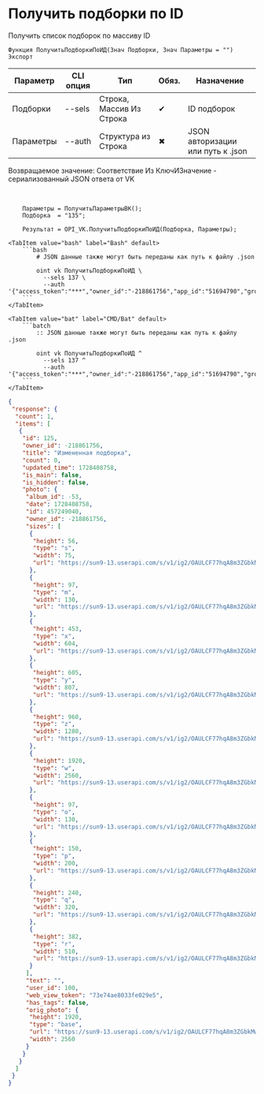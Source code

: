﻿---
sidebar_position: 2
description: Получить подборки по ID и другие функции для работы с VK в Открытом пакете интеграций - бесплатной open-source библиотеке интеграций для 1С:Предприятие 8, OneScript и CLI
keywords: [1C, 1С, 1С:Предприятие, 1С:Предприятие 8.3, API, Интеграция, Сервисы, Обмен, OneScript, CLI, VK]
---


# Получить подборки по ID
 Получить список подборок по массиву ID



`Функция ПолучитьПодборкиПоИД(Знач Подборки, Знач Параметры = "") Экспорт`

  | Параметр | CLI опция | Тип | Обяз. | Назначение |
  |-|-|-|-|-|
  | Подборки | --sels | Строка, Массив Из Строка | &#x2714; | ID подборок |
  | Параметры | --auth | Структура из Строка | &#x2716; | JSON авторизации или путь к .json |

  
  Возвращаемое значение:   Соответствие Из КлючИЗначение - сериализованный JSON ответа от VK

<br/>




```bsl title="Пример использования для 1С:Предприятие/OneScript"
    Параметры = ПолучитьПараметрыВК();
    Подборка  = "135";

    Результат = OPI_VK.ПолучитьПодборкиПоИД(Подборка, Параметры);
```
    

 <Tabs>
  
    <TabItem value="bash" label="Bash" default>
        ```bash
            # JSON данные также могут быть переданы как путь к файлу .json
            
            oint vk ПолучитьПодборкиПоИД \
              --sels 137 \
              --auth '{"access_token":"***","owner_id":"-218861756","app_id":"51694790","group_id":"218861756"}'
        ```
    </TabItem>
  
    <TabItem value="bat" label="CMD/Bat" default>
        ```batch
            :: JSON данные также могут быть переданы как путь к файлу .json
            
            oint vk ПолучитьПодборкиПоИД ^
              --sels 137 ^
              --auth '{"access_token":"***","owner_id":"-218861756","app_id":"51694790","group_id":"218861756"}'
        ```
    </TabItem>
</Tabs>


```json title="Результат"
{
 "response": {
  "count": 1,
  "items": [
   {
    "id": 125,
    "owner_id": -218861756,
    "title": "Измененная подборка",
    "count": 0,
    "updated_time": 1728408758,
    "is_main": false,
    "is_hidden": false,
    "photo": {
     "album_id": -53,
     "date": 1728408758,
     "id": 457249040,
     "owner_id": -218861756,
     "sizes": [
      {
       "height": 56,
       "type": "s",
       "width": 75,
       "url": "https://sun9-13.userapi.com/s/v1/ig2/OAULCF77hqA8m3ZGbkMwJkiplTKTcBAsMu3Qv9lVZZHml4_G0e9Xd6JigmhItI8BD33CrYtPmb8nXQIASWhc4_oW.jpg?quality=95&as=32x24,48x36,72x54,108x81,160x120,240x180,360x270,480x360,540x405,640x480,720x540,1080x810,1280x960,1440x1080,2560x1920&from=bu&cs=75x56"
      },
      {
       "height": 97,
       "type": "m",
       "width": 130,
       "url": "https://sun9-13.userapi.com/s/v1/ig2/OAULCF77hqA8m3ZGbkMwJkiplTKTcBAsMu3Qv9lVZZHml4_G0e9Xd6JigmhItI8BD33CrYtPmb8nXQIASWhc4_oW.jpg?quality=95&as=32x24,48x36,72x54,108x81,160x120,240x180,360x270,480x360,540x405,640x480,720x540,1080x810,1280x960,1440x1080,2560x1920&from=bu&cs=130x97"
      },
      {
       "height": 453,
       "type": "x",
       "width": 604,
       "url": "https://sun9-13.userapi.com/s/v1/ig2/OAULCF77hqA8m3ZGbkMwJkiplTKTcBAsMu3Qv9lVZZHml4_G0e9Xd6JigmhItI8BD33CrYtPmb8nXQIASWhc4_oW.jpg?quality=95&as=32x24,48x36,72x54,108x81,160x120,240x180,360x270,480x360,540x405,640x480,720x540,1080x810,1280x960,1440x1080,2560x1920&from=bu&cs=604x453"
      },
      {
       "height": 605,
       "type": "y",
       "width": 807,
       "url": "https://sun9-13.userapi.com/s/v1/ig2/OAULCF77hqA8m3ZGbkMwJkiplTKTcBAsMu3Qv9lVZZHml4_G0e9Xd6JigmhItI8BD33CrYtPmb8nXQIASWhc4_oW.jpg?quality=95&as=32x24,48x36,72x54,108x81,160x120,240x180,360x270,480x360,540x405,640x480,720x540,1080x810,1280x960,1440x1080,2560x1920&from=bu&cs=807x605"
      },
      {
       "height": 960,
       "type": "z",
       "width": 1280,
       "url": "https://sun9-13.userapi.com/s/v1/ig2/OAULCF77hqA8m3ZGbkMwJkiplTKTcBAsMu3Qv9lVZZHml4_G0e9Xd6JigmhItI8BD33CrYtPmb8nXQIASWhc4_oW.jpg?quality=95&as=32x24,48x36,72x54,108x81,160x120,240x180,360x270,480x360,540x405,640x480,720x540,1080x810,1280x960,1440x1080,2560x1920&from=bu&cs=1280x960"
      },
      {
       "height": 1920,
       "type": "w",
       "width": 2560,
       "url": "https://sun9-13.userapi.com/s/v1/ig2/OAULCF77hqA8m3ZGbkMwJkiplTKTcBAsMu3Qv9lVZZHml4_G0e9Xd6JigmhItI8BD33CrYtPmb8nXQIASWhc4_oW.jpg?quality=95&as=32x24,48x36,72x54,108x81,160x120,240x180,360x270,480x360,540x405,640x480,720x540,1080x810,1280x960,1440x1080,2560x1920&from=bu&cs=2560x1920"
      },
      {
       "height": 97,
       "type": "o",
       "width": 130,
       "url": "https://sun9-13.userapi.com/s/v1/ig2/OAULCF77hqA8m3ZGbkMwJkiplTKTcBAsMu3Qv9lVZZHml4_G0e9Xd6JigmhItI8BD33CrYtPmb8nXQIASWhc4_oW.jpg?quality=95&as=32x24,48x36,72x54,108x81,160x120,240x180,360x270,480x360,540x405,640x480,720x540,1080x810,1280x960,1440x1080,2560x1920&from=bu&cs=130x97"
      },
      {
       "height": 150,
       "type": "p",
       "width": 200,
       "url": "https://sun9-13.userapi.com/s/v1/ig2/OAULCF77hqA8m3ZGbkMwJkiplTKTcBAsMu3Qv9lVZZHml4_G0e9Xd6JigmhItI8BD33CrYtPmb8nXQIASWhc4_oW.jpg?quality=95&as=32x24,48x36,72x54,108x81,160x120,240x180,360x270,480x360,540x405,640x480,720x540,1080x810,1280x960,1440x1080,2560x1920&from=bu&cs=200x150"
      },
      {
       "height": 240,
       "type": "q",
       "width": 320,
       "url": "https://sun9-13.userapi.com/s/v1/ig2/OAULCF77hqA8m3ZGbkMwJkiplTKTcBAsMu3Qv9lVZZHml4_G0e9Xd6JigmhItI8BD33CrYtPmb8nXQIASWhc4_oW.jpg?quality=95&as=32x24,48x36,72x54,108x81,160x120,240x180,360x270,480x360,540x405,640x480,720x540,1080x810,1280x960,1440x1080,2560x1920&from=bu&cs=320x240"
      },
      {
       "height": 382,
       "type": "r",
       "width": 510,
       "url": "https://sun9-13.userapi.com/s/v1/ig2/OAULCF77hqA8m3ZGbkMwJkiplTKTcBAsMu3Qv9lVZZHml4_G0e9Xd6JigmhItI8BD33CrYtPmb8nXQIASWhc4_oW.jpg?quality=95&as=32x24,48x36,72x54,108x81,160x120,240x180,360x270,480x360,540x405,640x480,720x540,1080x810,1280x960,1440x1080,2560x1920&from=bu&cs=510x382"
      }
     ],
     "text": "",
     "user_id": 100,
     "web_view_token": "73e74ae8033fe029e5",
     "has_tags": false,
     "orig_photo": {
      "height": 1920,
      "type": "base",
      "url": "https://sun9-13.userapi.com/s/v1/ig2/OAULCF77hqA8m3ZGbkMwJkiplTKTcBAsMu3Qv9lVZZHml4_G0e9Xd6JigmhItI8BD33CrYtPmb8nXQIASWhc4_oW.jpg?quality=95&as=32x24,48x36,72x54,108x81,160x120,240x180,360x270,480x360,540x405,640x480,720x540,1080x810,1280x960,1440x1080,2560x1920&from=bu",
      "width": 2560
     }
    }
   }
  ]
 }
}
```

